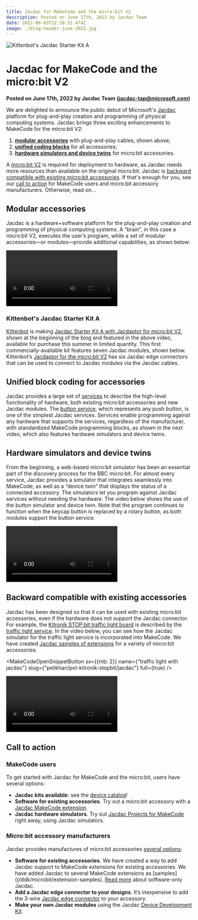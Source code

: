 ```yaml
---
title: Jacdac for MakeCode and the micro:bit V2
description: Posted on June 17th, 2022 by Jacdac Team
date: 2022-06-03T22:10:31.474Z
image: ./blog-header-june-2022.jpg
---
```


![Kittenbot's Jacdac Starter Kit A](./blog-header-june-2022.jpg)

# Jacdac for MakeCode and the micro:bit V2

**Posted on June 17th, 2022 by Jacdac Team (jacdac-tap@microsoft.com)**

We are delighted to announce the public debut of Microsoft's [Jacdac](https://aka.ms/jacdac) platform for plug-and-play creation and programming of physical computing systems. Jacdac brings three exciting enhancements to MakeCode for the micro:bit V2:

1. **[modular accessories](#modular-accesories)** with plug-and-play cables, shown above;
2. **[unified coding blocks](#unified-block-coding-for-accessories)** for all accessories;
3. **[hardware simulators and device twins](#hardware-simulation-and-device-twins)** for micro:bit accessories.

A [micro:bit V2](/devices/microbit-educational-foundation/microbitv2/) is required for deployment to hardware, as Jacdac needs more resources than available on the original micro:bit. Jacdac is [backward compatible with existing micro:bit accessories](#backward-compatible-with-existing-accessories). If that's enough for you, see our [call to action](#call-to-action) for MakeCode users and micro:bit accessory manufacturers. Otherwise, read on...

## Modular accessories

Jacdac is a hardware+software platform for the plug-and-play creation and programming of physical computing systems. A “brain”, in this case a micro:bit V2, executes the user’s program, while a set of modular accessories—or modules—provide additional capabilities, as shown below:

<Video
    label="Starting simulators in the device dashboard"
    src="dashboard-simulators"
/>

### Kittenbot's Jacdac Starter Kit A

[Kittenbot](https://www.kittenbot.cc) is making [Jacdac Starter Kit A with Jacdaptor for micro:bit V2](/devices/kittenbot/jacdacstarterkitawithjacdaptorformicrobitv2v10/), shown at the beginning of the blog and featured in the above video, available for purchase this summer in limited quantity. This first commercially-available kit features seven Jacdac modules, shown below. Kittenbot’s [Jacdaptor for the micro:bit V2](/devices/kittenbot/jacdaptorformicrobitv2v10/) has six Jacdac edge connectors that can be used to connect to Jacdac modules via the Jacdac cables.

<DeviceSpecificationList company="kittenbot" buyNow={true} />

## Unified block coding for accessories

Jacdac provides a large set of [services](/services) to describe the high-level functionality of hardware, both existing micro:bit accessories and new Jacdac modules. The [button service](/services/button), which represents any push button, is one of the simplest Jacdac services. Services enable programming against any hardware that supports the services, regardless of the manufacturer, with standardized MakeCode programming blocks, as shown in the next video, which also features hardware simulators and device twins.

## Hardware simulators and device twins

From the beginning, a web-based micro:bit simulator has been an essential part of the discovery process for the BBC micro:bit. For almost every service, Jacdac provides a simulator that integrates seamlessly into MakeCode, as well as a “device twin” that displays the status of a connected accessory. The simulators let you program against Jacdac services without needing the hardware. The video below shows the use of the button simulator and device twin. Note that the program continues to function when the keycap button is replaced by a rotary button, as both modules support the button service.

<Video
    label="Programming a button in MakeCode"
    src="blog-makecode-happy-button"
/>

## Backward compatible with existing accessories

Jacdac has been designed so that it can be used with existing micro:bit accessories, even if the hardware does not support the Jacdac connector. For example, the [Kitronik STOP:bit traffic light board](https://kitronik.co.uk/products/5642-stopbit-traffic-light-for-bbc-microbit)
is described by the [traffic light service](/services/trafficlight). In the video below, you can see how the Jacdac simulator for the traffic light service is incorporated into MakeCode. We have created [Jacdac samples of extensions](/ddk/microbit/extension-samples/) for a variety of micro:bit accessories. 

<MakeCodeOpenSnippetButton
    sx={{mb: 2}}
    name={"traffic light with jacdac"}
    slug={"pelikhan/pxt-kitronik-stopbit/jacdac"}
    full={true}
/>

<Video
    label="Simulating a traffic light using Software Only package"
    src="traffic-light"
/>

## Call to action

### MakeCode users

To get started with Jacdac for MakeCode and the micro:bit, users have several options:

-   **Jacdac kits available**: see the [device catalog](/devices)!
-   **Software for existing accessories**. Try out a micro:bit accessory with a [Jacdac MakeCode extension](/ddk/microbit/extension-samples).
-   **Jacdac hardware simulators**. Try out [Jacdac Projects for MakeCode](/clients/makecode/projects) right away, using Jacdac simulators.

### Micro:bit accessory manufacturers

Jacdac provides manufactures of micro:bit accessories [several options](/ddk/microbit):

-   **Software for existing accessories**. We have created a way to add Jacdac support to MakeCode extensions for existing accessories. We have added Jacdac to several MakeCode extensions as [samples]((/ddk/microbit/extension-samples). [Read more](/ddk/microbit/software-only-accessory/) about software-only Jacdac.
-   **Add a Jacdac edge connector to your designs**. It’s inexpensive to add the 3-wire [Jacdac edge connector](/ddk/microbit/#low-powered-physical-connector) to your accessory.
-   **Make your own Jacdac modules** using the Jacdac [Device Development Kit](/ddk).
